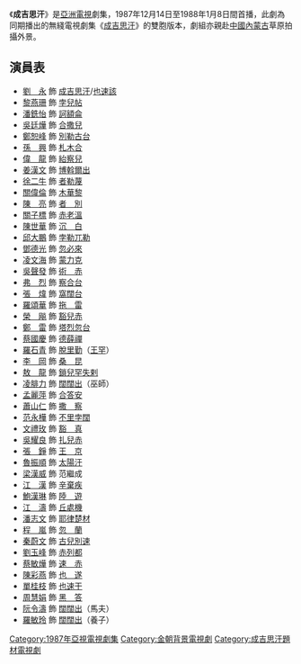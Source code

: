 {{亞視劇集 
| 中文劇名= 成吉思汗
| 英文劇名= Genghis Khan
| 圖像=
| 製作年份=1987年
| 海外推出日期=
| 黃金台首播日期=1987年12月14日-1988年1月8日
| aTV-11首播時間=逢星期一至五 20:10-21:10
| 監製=[[李兆華|李兆華]]
| 製作統籌=[[張健偉|張健偉]]
| 編審=[[梁劍豪|梁劍豪]]
| 編劇={{nowrap|[[梁劍豪|梁劍豪]]、[[鄭成武|鄭成武]]、[[鄧偉倫|鄧偉倫]]、<br>[[溫誌鵬|溫誌鵬]]、[[張梓山|張梓山]]}}
| 編導=[[梁勝權|羅　庭]]、[[梁展基|梁展基]]
| 助理編導={{nowrap|[[高林豹|高林豹]]、[[麥炳華|麥炳華]]、[[藍志偉|藍志偉]]}}
| 集數=20
| 劇種= 古裝歷史
| 製作公司=[[香港|香港]][[亞洲電視|亞洲電視]]
| 外景=[[中國|中國]][[內蒙古|內蒙古]]
| 主演={{nowrap|[[劉永_(香港)|劉　永]]、[[孫興|孫　興]]、[[黎燕珊|黎燕珊]]}}
| 主題曲=成吉思汗
| 作曲=[[關聖佑|關聖佑]]
| 填詞=[[鍾繼昌|鍾繼昌]]
| 主唱=[[葉振棠|葉振棠]]
| 插曲=
| 網頁=
}}

《'''成吉思汗'''》是[[亞洲電視|亞洲電視]]劇集，1987年12月14日至1988年1月8日間首播，此劇為同期播出的無綫電視劇集《[[成吉思汗　(無綫電視劇)|成吉思汗]]》的雙胞版本，劇組亦親赴[[中國|中國]][[內蒙古|內蒙古]]草原拍攝外景。

== 演員表 ==
*[[劉永　(香港)|劉　永]] 飾 [[成吉思汗|成吉思汗]]/[[也速該|也速該]]
*[[黎燕珊|黎燕珊]] 飾 [[孛兒帖|孛兒帖]]
*[[潘銑怡|潘銑怡]] 飾 [[訶額侖|訶額侖]]
*[[吳廷燁|吳廷燁]] 飾 [[合撒兒|合撒兒]]
*[[鄭恕峰|鄭恕峰]] 飾 [[別勒古台|別勒古台]]
*[[孫興|孫　興]] 飾 [[札木合|札木合]]
*[[偉龍|偉　龍]] 飾 [[紿察兒|紿察兒]]
*[[姜漢文|姜漢文]] 飾 [[博爾朮|博斡爾出]]
*[[徐二牛|徐二牛]] 飾 [[者勒蔑|者勒蔑]]
*[[關偉倫|關偉倫]] 飾 [[木華黎|木華黎]]
*[[陳亮　(演員)|陳　亮]] 飾 [[者別|者　別]]
*[[關子標|關子標]] 飾 [[赤老溫|赤老溫]]
*[[陳世華|陳世華]] 飾 [[沉白|沉　白]]
*[[邱大鵬|邱大鵬]] 飾 [[孛勒兀勒|孛勒兀勒]]
*[[鄧德光|鄧德光]] 飾 [[忽必來|忽必來]]
*[[凌文海|凌文海]] 飾 [[蒙力克|蒙力克]]
*[[吳聲發|吳聲發]] 飾 [[術赤|術　赤]]
*[[弗烈|弗　烈]] 飾 [[察合台|察合台]]
*[[張煒　(演員)|張　煒]] 飾 [[窩闊台|窩闊台]]
*[[羅頌華|羅頌華]] 飾 [[拖雷|拖　雷]]
*[[榮飚|榮　飚]] 飾 [[豁兒赤|豁兒赤]]
*[[鄭雷|鄭　雷]] 飾 [[塔里忽台|塔烈忽台]]
*[[蔡國慶　(香港)|蔡國慶]] 飾 [[德薛禪|德薛禪]]
*[[羅石青|羅石青]] 飾 [[脫里|脫里勤]]（[[王罕|王罕]]）
*[[李岡|李　岡]] 飾 [[桑昆|桑　昆]]
*[[敖龍|敖　龍]] 飾 [[鎖兒罕失剌|鎖兒罕失剌]]
*[[凌腓力|凌腓力]] 飾 [[闊闊出_(通天巫)|闊闊出]]（巫師）
*[[孟麗萍|孟麗萍]] 飾 [[合答安|合答安]]
*[[蕭山仁|蕭山仁]] 飾 [[撒察别乞|撒　察]]
*[[范永樺|范永樺]] 飾 [[不里孛闊|不里孛闊]]
*[[文禮玫|文禮玫]] 飾 [[豁真|豁　真]]
*[[吳耀良|吳耀良]] 飾 [[扎兒赤|扎兒赤]]
*[[張錚_(香港)|張　錚]] 飾 [[完颜襄|王　京]]
*[[魯振順|魯振順]] 飾 [[太陽汗|太陽汗]]
*[[梁漢威|梁漢威]] 飾 范繼成
*[[江漢|江　漢]] 飾 [[辛棄疾|辛棄疾]]
*[[鮑漢琳|鮑漢琳]] 飾 [[陸遊|陸　遊]]
*[[江圖|江　濤]] 飾 [[丘處機|丘處機]]
*[[潘志文|潘志文]] 飾 [[耶律楚材|耶律楚材]]
*[[程嵐|程　嵐]] 飾 [[忽蘭|忽　蘭]]
*[[秦蔚文|秦蔚文]] 飾 [[古兒別速|古兒別速]]
*[[劉玉峰|劉玉峰]] 飾 [[赤列都|赤列都]]
*[[蔡敏燁|蔡敏燁]] 飾 [[速赤|速　赤]]
*[[陳彩燕|陳彩燕]] 飾 [[也遂|也　遂]]
*[[單桂枝|單桂枝]] 飾 [[也速干|也速干]]
*[[周慧娟|周慧娟]] 飾 [[豁阿黑臣|黑　答]]
*[[阮令濤|阮令濤]] 飾 [[闊闊出|闊闊出]]（馬夫）
*[[羅敏玲|羅敏玲]] 飾 [[阔阔出_(泰兀特氏)|闊闊出]]（養子）

[[Category:1987年亞視電視劇集|Category:1987年亞視電視劇集]]
[[Category:金朝背景電視劇|Category:金朝背景電視劇]]
[[Category:成吉思汗題材電視劇|Category:成吉思汗題材電視劇]]